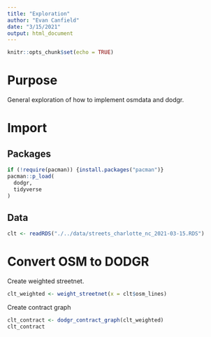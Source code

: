 ```yaml
---
title: "Exploration"
author: "Evan Canfield"
date: "3/15/2021"
output: html_document
---
```


```r
knitr::opts_chunk$set(echo = TRUE)
```

# Purpose
General exploration of how to implement osmdata and dodgr.

# Import
## Packages
```r
if (!require(pacman)) {install.packages("pacman")}
pacman::p_load(
  dodgr,
  tidyverse
)
```


## Data
```r
clt <- readRDS("./../data/streets_charlotte_nc_2021-03-15.RDS")
```

# Convert OSM to DODGR
Create weighted streetnet.
```r
clt_weighted <- weight_streetnet(x = clt$osm_lines)
```

Create contract graph
```r
clt_contract <- dodgr_contract_graph(clt_weighted)
clt_contract
```

